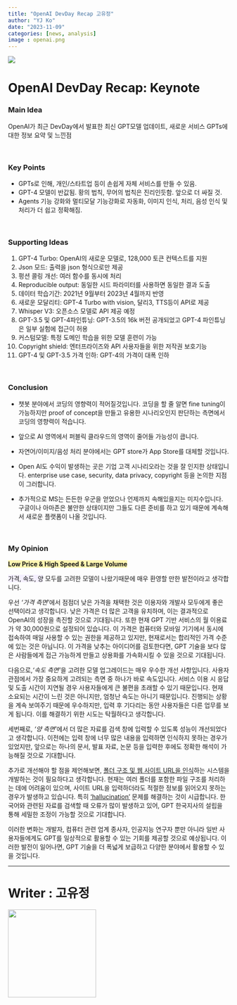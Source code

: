 ```yaml
---
title: "OpenAI DevDay Recap 고유정"
author: "YJ Ko"
date: "2023-11-09"
categories: [news, analysis]
image : openai.png
---
```


![](openai.png)

# OpenAI DevDay Recap: Keynote #  


### Main Idea
OpenAI가 최근 DevDay에서 발표한 최신 GPT모델 업데이트, 새로운 서비스 GPTs에 대한 정보 요약 및  느낀점

<br/>


### Key Points
* GPTs로 인해, 개인/스타트업 등이 손쉽게 자체 서비스를 만들 수 있음.
* GPT-4 모델이 반값됨. 황의 법칙, 무어의 법칙은 진리인듯함. 앞으로 더 싸질 것.
* Agents 기능 강화와 멀티모달 기능강화로 자동화, 이미지 인식, 처리, 음성 인식 및 처리가 더 쉽고 정확해짐.

<br/>  

### Supporting Ideas ###  
1. GPT-4 Turbo: OpenAI의 새로운 모델로, 128,000 토큰 컨텍스트를 지원
2. Json 모드: 출력을 json 형식으로만 제공
3. 펑션 콜링 개선: 여러 함수를 동시에 처리
4. Reproducible output: 동일한 시드 파라미터를 사용하면 동일한 결과 도출
5. 데이터 학습기간: 2021년 9월부터 2023년 4월까지 반영
6. 새로운 모달리티: GPT-4 Turbo with vision, 달리3, TTS등이 API로 제공
7. Whisper V3: 오픈소스 모델로 API 제공 예정
8. GPT-3.5 및 GPT-4파인튜닝: GPT-3.5의 16k 버전 공개되었고 GPT-4 파인튜닝은 일부 실험에 접근이 허용
9. 커스텀모델: 특정 도메인 학습을 위한 모델 훈련이 가능
10. Copyright shield: 엔터프라이즈와 API 사용자들을 위한 저작권 보호기능
11. GPT-4 및 GPT-3.5 가격 인하: GPT-4의 가격이 대폭 인하

<br/>

### Conclusion ###  
  

- 챗봇 분야에서 코딩의 영향력이 적어질것입니다. 코딩을 할 줄 알면 fine tuning이 가능하지만 proof of concept을 만들고 유용한 시나리오인지 판단하는 측면에서 코딩의 영향력이 적습니다. 

- 앞으로 AI 영역에서 퍼블릭 클라우드의 영역이 줄어들 가능성이 큽니다.

- 자연어/이미지/음성 처리 분야에서는 GPT store가 App Store를 대체할 것입니다.

- Open AI도 수익이 발생하는 곳은 기업 고객 시나리오라는 것을 잘 인지한 상태입니다. enterprise use case, security, data privacy, copyright 등을 논의한 지점이 그러합니다. 

- 추가적으로 MS는 든든한 우군을 얻었으나 언제까지 속해있을지는 미지수입니다. 구글이나 아마존은 불안한 상태이지만 그들도 다른 준비를 하고 있기 때문에 계속해서 새로운 플랫폼이 나올 것입니다.

<br/>

### My Opinion ###
<span style='background-color: #fff5b1'>**Low Price & High Speed & Large Volume**</span>


<span style='background-color: #f5f0ff'>가격, 속도, 양</span> 모두를 고려한 모델이 나왔기때문에 매우 환영할 만한 발전이라고 생각합니다.

우선 *'가격 측면'*에서 점점더 낮은 가격을 채택한 것은 이용자와 개발사 모두에게 좋은 선택이라고 생각합니다. 낮은 가격은 더 많은 고객을 유치하며, 이는 결과적으로 OpenAI의 성장을 촉진할 것으로 기대됩니다. 또한 현재 GPT 기반 서비스의 월 이용료가 약 30,000원으로 설정되어 있습니다. 이 가격은 컴퓨터와 모바일 기기에서 동시에 접속하여 매일 사용할 수 있는 권한을 제공하고 있지만, 현재로서는 합리적인 가격 수준에 있는 것은 아닙니다. 이 가격을 낮추는 아이디어를 검토한다면, GPT 기술을 보다 많은 사람들에게 접근 가능하게 만들고 상용화를 가속화시킬 수 있을 것으로 기대됩니다. 

다음으로,*'속도 측면'*을 고려한 모델 업그레이드는 매우 우수한 개선 사항입니다. 사용자 관점에서 가장 중요하게 고려되는 측면 중 하나가 바로 속도입니다. 서비스 이용 시 응답 및 도출 시간이 지연될 경우 사용자들에게 큰 불편을 초래할 수 있기 때문입니다. 현재 소요되는 시간이 느린 것은 아니지만, 엄청난 속도는 아니기 때문입니다. 진행되는 상황을 계속 보여주기 때문에 우수하지만, 입력 후 기다리는 동안 사용자들은 다른 업무를 보게 됩니다. 이를 해결하기 위한 시도는 탁월하다고 생각합니다.

세번째로, *'양 측면'*에서 더 많은 자료를 검색 창에 입력할 수 있도록 성능이 개선되었다고 생각합니다. 이전에는 입력 창에 너무 많은 내용을 입력하면 인식하지 못하는 경우가 있었지만, 앞으로는 하나의 문서, 발표 자료, 논문 등을 입력한 후에도 정확한 해석이 가능해질 것으로 기대합니다.

추가로 개선해야 할 점을 제언해보면, <U>폴더 구조 및 웹 사이트 URL을 인식</U>하는 시스템을 개발하는 것이 필요하다고 생각합니다. 현재는 여러 폴더를 포함한 파일 구조를 처리하는 데에 어려움이 있으며, 사이트 URL을 입력하더라도 적절한 정보를 읽어오지 못하는 경우가 발생하고 있습니다.
특히 <U>'hallucination'</U> 문제를 해결하는 것이 시급합니다. 한국어와 관련된 자료를 검색할 때 오류가 많이 발생하고 있어, GPT 한국지사의 설립을 통해 세밀한 조정이 가능할 것으로 기대합니다.

이러한 변화는 개발자, 컴퓨터 관련 업계 종사자, 인공지능 연구자 뿐만 아니라 일반 사용자들에게도 GPT를 일상적으로 활용할 수 있는 기회를 제공할 것으로 예상됩니다. 이러한 발전이 일어나면, GPT 기술을 더 폭넓게 보급하고 다양한 분야에서 활용할 수 있을 것입니다.
<p>

---
# Writer : 고유정 #
<img src="photo.jpeg" width="200" height="200">